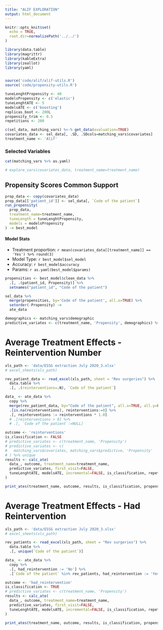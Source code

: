 ```yaml
---
title: "ALIF EXPLORATION"
output: html_document
---
```


```r
knitr::opts_knit$set(
  echo = TRUE, 
  root.dir=normalizePath('../../')
)
```

```r
library(data.table)
library(magrittr)
library(kableExtra)
library(zeallot)
library(yaml)


source('code/alif/alif-utils.R')
source('code/propensity-utils.R')

tuneLenghtPropensity <- 40
modelsPropensity <- c('elastic')
tuneLenghtATE <- 5
modelsATE <- c('boosting')
replicas_boot <- 200L
propensity_trim <- 0.5
repetitions <- 200

c(sel_data, matching_vars) %<-% get_data(evaluation=TRUE)
covariates_data <- sel_data[, .SD, .SDcols=matching_vars$covariates]
treatment_name <- 'Alif'
```

### Selected Variables

```r
cat(matching_vars %>% as.yaml)
```

```r
# explore_vars(covariates_data, treatment_name=treatment_name)
```


## Propensity Scores Common Support
```r
prop_data <- copy(covariates_data)
prop_data[['patient_id']] <- sel_data[, `Code of the patient`]
run_propensity(
  prop_data,
  treatment_name=treatment_name,
  tuneLength = tuneLenghtPropensity,
  models = modelsPropensity
) -> best_model

```

#### Model Stats

- Treatment proportion: `r mean(covariates_data[[treatment_name]] == 'Yes') %>% round(3)`
- Model Type: `r best_model$sel_model`
- Accuracy: `r best_model$accuracy`
- Params: `r as.yaml(best_model$params)`


<!-- ```{r echo=FALSE} -->
<!-- print(best_model$plot) -->
<!-- ``` -->

<!-- ## Model Coefficients -->

<!-- Bootstraping replicas: `r replicas_boot`, confidence intervals at 95% level -->

<!-- ```{r echo=FALSE, fig.height=9, fig.width=10, comment=""} -->
<!-- c(data_plot, table_ci) %<-% plot_coefs(treatment_name, covariates_data, best_model, replicas_boot) -->

<!-- print(data_plot) -->
<!-- ``` -->


<!-- ```{r echo=FALSE, fig.height=9, fig.width=10, comment=""} -->
<!-- table_ci %>%  -->
<!--   as.data.frame %>%  -->
<!--   DT::datatable() -->
<!-- ``` -->



```r
propensities <- best_model$clean_data %>%
  .[, .(patient_id, Propensity)] %>%
  setnames("patient_id", "Code of the patient")

sel_data %>%
  merge(propensities, by='Code of the patient', all.x=TRUE) %>%
  setorder(-Propensity) ->
  ate_data
```

```r
demographics <- matching_vars$demographic
predictive_variates <- c(treatment_name, 'Propensity', demographics) %>% unique
```


# Average Treatment Effects - Reintervention Number

```r
xls_path <- 'data/ESSG extraction July 2020_3.xlsx'
# excel_sheets(xls_path)

rev_patient_data <- read_excel(xls_path, sheet = "Rev surgeries") %>%
  data.table %>%
  .[, .(reinterventions=.N), `Code of the patient`]

data_ <- ate_data %>%
  copy %>%
  merge(rev_patient_data, by="Code of the patient", all.x=TRUE, all.y=FALSE) %>%
  .[is.na(reinterventions), reinterventions:=0] %>% 
  .[, reinterventions := reinterventions * 1.0]
  # .[reinterventions > 0] %>%
  # .[, `Code of the patient`:=NULL]

outcome <- 'reinterventions'
is_classification <- FALSE
# predictive_variates <- c(treatment_name, 'Propensity')
# predictive_variates <- c(
#   matching_vars$covariates, matching_vars$predictive, 'Propensity'
# ) %>% unique
results <- calc_ate(
  data_, outcome, treatment_name=treatment_name,
  predictive_variates, first_visit=FALSE,
  tuneLenghtATE, modelsATE, incremental=FALSE, is_classification, repetitions
)
```

```r
print_ates(treatment_name, outcome, results, is_classification, propensity_trim, demographics)
```

# Average Treatment Effects - Had Reintervention

```r
xls_path <- 'data/ESSG extraction July 2020_3.xlsx'
# excel_sheets(xls_path)

rev_patients <- read_excel(xls_path, sheet = "Rev surgeries") %>%
  data.table %>%
  .[, unique(`Code of the patient`)]

data_ <- ate_data %>%
  copy %>%
  .[, had_reintervention := 'No'] %>%
  .[`Code of the patient` %in% rev_patients, had_reintervention := 'Yes']

outcome <- 'had_reintervention'
is_classification <- TRUE
# predictive_variates <- c(treatment_name, 'Propensity')
results <- calc_ate(
  data_, outcome, treatment_name=treatment_name,
  predictive_variates, first_visit=FALSE,
  tuneLenghtATE, modelsATE, incremental=FALSE, is_classification, repetitions
)
```

```r
print_ates(treatment_name, outcome, results, is_classification, propensity_trim, demographics)
```